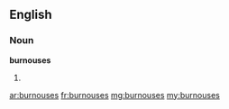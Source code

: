 ==English==

===Noun===
'''burnouses'''

# {{plural of|burnous}}

[[ar:burnouses]]
[[fr:burnouses]]
[[mg:burnouses]]
[[my:burnouses]]